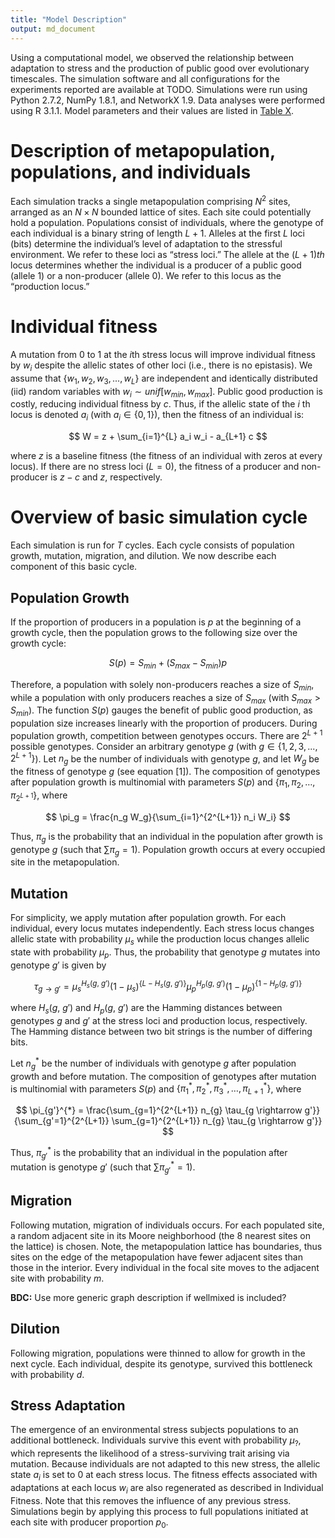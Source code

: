 ```yaml
---
title: "Model Description"
output: md_document
---
```


Using a computational model, we observed the relationship between adaptation to stress and the production of public good over evolutionary timescales. The simulation software and all configurations for the experiments reported are available at TODO. Simulations were run using Python 2.7.2, NumPy 1.8.1, and NetworkX 1.9. Data analyses were performed using R 3.1.1. Model parameters and their values are listed in [Table X](https://github.com/briandconnelly/niche_hike/wiki/Table%20of%20Parameter%20Values).

# Description of metapopulation, populations, and individuals

Each simulation tracks a single metapopulation comprising $N^2$ sites, arranged as an $N×N$ bounded lattice of sites. Each site could potentially hold a population. Populations consist of individuals, where the genotype of each individual is a binary string of length $L+1$. Alleles at the first $L$ loci (bits) determine the individual’s level of adaptation to the stressful environment. We refer to these loci as “stress loci.” The allele at the $(L+1)th$ locus determines whether the individual is a producer of a public good (allele $1$) or a non-producer (allele $0$). We refer to this locus as the “production locus.”

# Individual fitness

A mutation from $0$ to $1$ at the $i$th stress locus will improve individual fitness by $w_i$ despite the allelic states of other loci (i.e., there is no epistasis). We assume that $\{w_1,w_2,w_3,...,w_L\}$ are independent and identically distributed (iid) random variables with $w_i \sim unif[w_{min}, w_{max}]$. Public good production is costly, reducing individual fitness by $c$. Thus, if the allelic state of the $i$ th locus is denoted $a_i$ (with $a_i \in \{0,1\}$), then the fitness of an individual is:

$$
W = z + \sum_{i=1}^{L} a_i w_i - a_{L+1} c
$$


where $z$ is a baseline fitness (the fitness of an individual with zeros at every locus). If there are no stress loci ($L=0$), the fitness of a producer and non-producer is $z-c$ and $z$, respectively.


# Overview of basic simulation cycle

Each simulation is run for $T$ cycles. Each cycle consists of population growth, mutation, migration, and dilution. We now describe each component of this basic cycle.

## Population Growth

If the proportion of producers in a population is $p$ at the beginning of a growth cycle, then the population grows to the following size over the growth cycle:

$$
S(p) = S_{min} + (S_{max} - S_{min}) p
$$

Therefore, a population with solely non-producers reaches a size of $S_{min}$, while a population with only producers reaches a size of $S_{max}$ (with $S_{max} \gt S_{min}$). The function $S(p)$ gauges the benefit of public good production, as population size increases linearly with the proportion of producers. During population growth, competition between genotypes occurs. There are $2^{L+1}$ possible genotypes. Consider an arbitrary genotype $g$ (with $g \in \{1,2,3,...,2^{L+1}\}$). Let $n_g$ be the number of individuals with genotype $g$, and let $W_g$ be the fitness of genotype $g$ (see equation [1]). The composition of genotypes after population growth is multinomial with parameters $S(p)$ and $\{\pi_1, \pi_2, \ldots, \pi_{2^{L+1}}\}$, where

$$
\pi_g = \frac{n_g W_g}{\sum_{i=1}^{2^{L+1}} n_i W_i}
$$

Thus, $\pi_g$ is the probability that an individual in the population after growth is genotype $g$ (such that $\sum \pi_g = 1$). Population growth occurs at every occupied site in the metapopulation.


## Mutation

For simplicity, we apply mutation after population growth. For each individual, every locus mutates independently. Each stress locus changes allelic state with probability $\mu_{s}$ while the production locus changes allelic state with probability $\mu_{p}$. Thus, the probability that genotype $g$ mutates into genotype $g'$ is given by

$$
\tau_{g \rightarrow g'} = \mu_{s}^{H_{s}(g,~g')}(1-\mu_{s})^{\{L-H_{s}(g,~g')\}} \mu_{p}^{H_{p}(g,~g')} (1-\mu_{p})^{\{1-H_{p}(g,~g')\}}
$$

where $H_{s}(g,~g')$ and $H_{p}(g,~g')$ are the Hamming distances between genotypes $g$ and $g'$ at the stress loci and production locus, respectively. The Hamming distance between two bit strings is the number of differing bits.

Let $n_{g}^{*}$ be the number of individuals with genotype $g$ after population growth and before mutation. The composition of genotypes after mutation is multinomial with parameters $S(p)$ and $\{\pi_{1}^{*}, \pi_{2}^{*}, \pi_{3}^{*}, \ldots, \pi_{L+1}^{*}\}$, where 


$$
\pi_{g'}^{*} = \frac{\sum_{g=1}^{2^{L+1}} n_{g} \tau_{g \rightarrow g'}}{\sum_{g'=1}^{2^{L+1}} \sum_{g=1}^{2^{L+1}} n_{g} \tau_{g \rightarrow g'}}
$$

Thus, $\pi_{g'}^{*}$ is the probability that an individual in the population after mutation is genotype $g'$ (such that $\sum \pi_{g'}^{*} = 1$).


## Migration

Following mutation, migration of individuals occurs. For each populated site, a random adjacent site in its Moore neighborhood (the 8 nearest sites on the lattice) is chosen. Note, the metapopulation lattice has boundaries, thus sites on the edge of the metapopulation have fewer adjacent sites than those in the interior. Every individual in the focal site moves to the adjacent site with probability $m$.

**BDC:** Use more generic graph description if wellmixed is included?


## Dilution

Following migration, populations were thinned to allow for growth in the next cycle. Each individual, despite its genotype, survived this bottleneck with probability $d$.


## Stress Adaptation

The emergence of an environmental stress subjects populations to an additional bottleneck. Individuals survive this event with probability $\mu_{?}$, which represents the likelihood of a stress-surviving trait arising via mutation. Because individuals are not adapted to this new stress, the allelic state $a_{i}$ is set to $0$ at each stress locus. The fitness effects associated with adaptations at each locus $w_{i}$ are also regenerated as described in Individual Fitness. Note that this removes the influence of any previous stress. Simulations begin by applying this process to full populations initiated at each site with producer proportion $p_{0}$.

